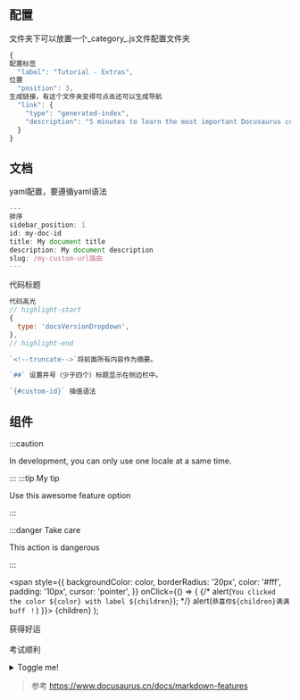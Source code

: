 ## 配置
文件夹下可以放置一个\_category\_.js文件配置文件夹
```js
{
配置标签
  "label": "Tutorial - Extras",
位置
  "position": 3,
生成链接，有这个文件夹变得可点击还可以生成导航
  "link": {
    "type": "generated-index",
    "description": "5 minutes to learn the most important Docusaurus concepts."
  }
}
```

## 文档
yaml配置，要遵循yaml语法
```js
---
排序
sidebar_position: 1
id: my-doc-id
title: My document title
description: My document description
slug: /my-custom-url路由
---
```

代码标题
```js title="docusaurus.config.js"
代码高光
// highlight-start
{
  type: 'docsVersionDropdown',
},
// highlight-end
```


```js
`<!--truncate-->`将前面所有内容作为摘要。

`##` 设置井号（少于四个）标题显示在侧边栏中。

`{#custom-id}` 插值语法
```

## 组件
:::caution

In development, you can only use one locale at a same time.

:::
:::tip My tip

Use this awesome feature option

:::

:::danger Take care

This action is dangerous

:::

  <span
    style={{
      backgroundColor: color,
      borderRadius: '20px',
      color: '#fff',
      padding: '10px',
      cursor: 'pointer',
    }}
    onClick={() => {
      {/* alert(`You clicked the color ${color} with label ${children}`); */}
      alert(`恭喜你${children}满满buff ！`)
    }}>
    {children}
  </span>
);

<Highlight color = "#25c2a0">获得好运</Highlight><br/><br/>
<Highlight color = "#1877F2">考试顺利</Highlight>



<details>
  <summary>Toggle me!</summary>
  <div>
    <div>This is the detailed content</div>
    <br/>
    <details>
      <summary>
        Nested toggle! Some surprise inside...
      </summary>
      <div>😲😲😲😲😲</div>
    </details>
  </div>
</details>

> 参考 
> https://www.docusaurus.cn/docs/markdown-features